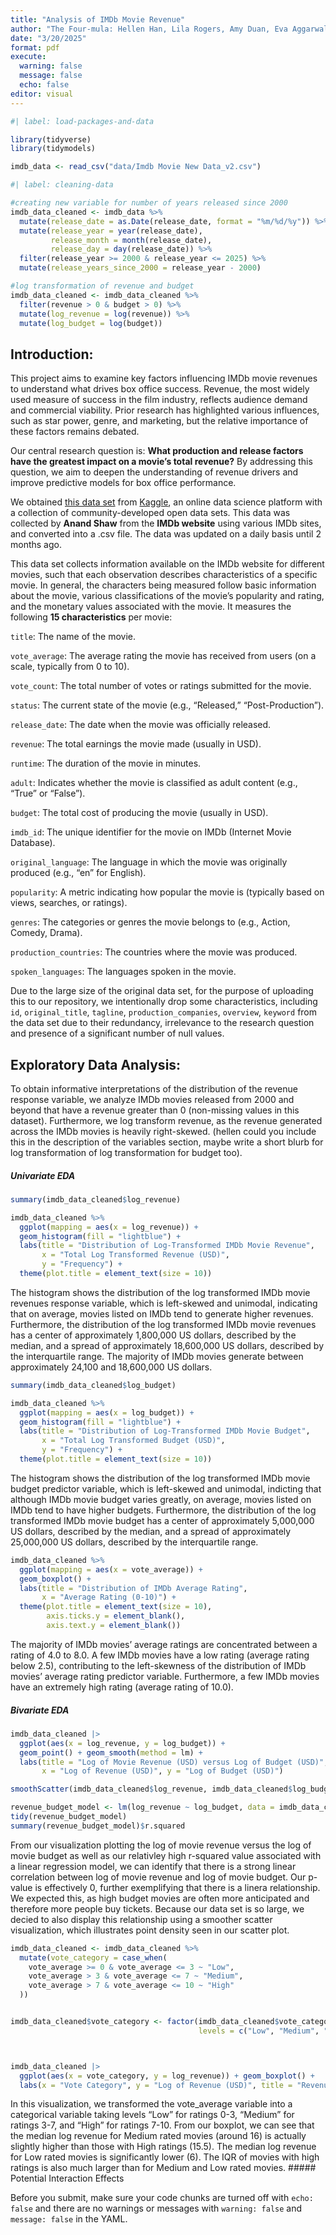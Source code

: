 ```yaml
---
title: "Analysis of IMDb Movie Revenue"
author: "The Four-mula: Hellen Han, Lila Rogers, Amy Duan, Eva Aggarwal"
date: "3/20/2025"
format: pdf
execute: 
  warning: false
  message: false
  echo: false
editor: visual
---
```


```r
#| label: load-packages-and-data

library(tidyverse)
library(tidymodels)

imdb_data <- read_csv("data/Imdb Movie New Data_v2.csv")
```

```r
#| label: cleaning-data

#creating new variable for number of years released since 2000 
imdb_data_cleaned <- imdb_data %>% 
  mutate(release_date = as.Date(release_date, format = "%m/%d/%y")) %>% 
  mutate(release_year = year(release_date), 
         release_month = month(release_date), 
         release_day = day(release_date)) %>% 
  filter(release_year >= 2000 & release_year <= 2025) %>% 
  mutate(release_years_since_2000 = release_year - 2000) 

#log transformation of revenue and budget 
imdb_data_cleaned <- imdb_data_cleaned %>% 
  filter(revenue > 0 & budget > 0) %>% 
  mutate(log_revenue = log(revenue)) %>% 
  mutate(log_budget = log(budget)) 

```

## Introduction:

This project aims to examine key factors influencing IMDb movie revenues to understand what drives box office success. Revenue, the most widely used measure of success in the film industry, reflects audience demand and commercial viability. Prior research has highlighted various influences, such as star power, genre, and marketing, but the relative importance of these factors remains debated.

Our central research question is: **What production and release factors have the greatest impact on a movie's total revenue?** By addressing this question, we aim to deepen the understanding of revenue drivers and improve predictive models for box office performance.

We obtained [this data set](https://www.kaggle.com/datasets/anandshaw2001/imdb-data) from [Kaggle](https://www.kaggle.com/), an online data science platform with a collection of community-developed open data sets. This data was collected by **Anand Shaw** from the **IMDb website** using various IMDb sites, and converted into a .csv file. The data was updated on a daily basis until 2 months ago.

This data set collects information available on the IMDb website for different movies, such that each observation describes characteristics of a specific movie. In general, the characters being measured follow basic information about the movie, various classifications of the movie's popularity and rating, and the monetary values associated with the movie. It measures the following **15 characteristics** per movie:

`title`: The name of the movie.

`vote_average`: The average rating the movie has received from users (on a scale, typically from 0 to 10).

`vote_count`: The total number of votes or ratings submitted for the movie.

`status`: The current state of the movie (e.g., "Released," "Post-Production").

`release_date`: The date when the movie was officially released.

`revenue`: The total earnings the movie made (usually in USD).

`runtime`: The duration of the movie in minutes.

`adult`: Indicates whether the movie is classified as adult content (e.g., "True" or "False").

`budget`: The total cost of producing the movie (usually in USD).

`imdb_id`: The unique identifier for the movie on IMDb (Internet Movie Database).

`original_language`: The language in which the movie was originally produced (e.g., "en" for English).

`popularity`: A metric indicating how popular the movie is (typically based on views, searches, or ratings).

`genres`: The categories or genres the movie belongs to (e.g., Action, Comedy, Drama).

`production_countries`: The countries where the movie was produced.

`spoken_languages`: The languages spoken in the movie.

Due to the large size of the original data set, for the purpose of uploading this to our repository, we intentionally drop some characteristics, including `id`, `original_title`, `tagline`, `production_companies`, `overview`, `keyword` from the data set due to their redundancy, irrelevance to the research question and presence of a significant number of null values.

## Exploratory Data Analysis:

To obtain informative interpretations of the distribution of the revenue response variable, we analyze IMDb movies released from 2000 and beyond that have a revenue greater than 0 (non-missing values in this dataset). Furthermore, we log transform revenue, as the revenue generated across the IMDb movies is heavily right-skewed. (hellen could you include this in the description of the variables section, maybe write a short blurb for log transformation of log transformation for budget too).

##### Univariate EDA

```r
summary(imdb_data_cleaned$log_revenue)
```

```r
imdb_data_cleaned %>% 
  ggplot(mapping = aes(x = log_revenue)) + 
  geom_histogram(fill = "lightblue") + 
  labs(title = "Distribution of Log-Transformed IMDb Movie Revenue", 
       x = "Total Log Transformed Revenue (USD)", 
       y = "Frequency") + 
  theme(plot.title = element_text(size = 10))
```

The histogram shows the distribution of the log transformed IMDb movie revenues response variable, which is left-skewed and unimodal, indicating that on average, movies listed on IMDb tend to generate higher revenues. Furthermore, the distribution of the log transformed IMDb movie revenues has a center of approximately 1,800,000 US dollars, described by the median, and a spread of approximately 18,600,000 US dollars, described by the interquartile range. The majority of IMDb movies generate between approximately 24,100 and 18,600,000 US dollars.

```r
summary(imdb_data_cleaned$log_budget) 
```

```r
imdb_data_cleaned %>% 
  ggplot(mapping = aes(x = log_budget)) + 
  geom_histogram(fill = "lightblue") + 
  labs(title = "Distribution of Log-Transformed IMDb Movie Budget", 
       x = "Total Log Transformed Budget (USD)", 
       y = "Frequency") + 
  theme(plot.title = element_text(size = 10)) 
```

The histogram shows the distribution of the log transformed IMDb movie budget predictor variable, which is left-skewed and unimodal, indicting that although IMDb movie budget varies greatly, on average, movies listed on IMDb tend to have higher budgets. Furthermore, the distribution of the log transformed IMDb movie budget has a center of approximately 5,000,000 US dollars, described by the median, and a spread of approximately 25,000,000 US dollars, described by the interquartile range.

```r
imdb_data_cleaned %>% 
  ggplot(mapping = aes(x = vote_average)) + 
  geom_boxplot() + 
  labs(title = "Distribution of IMDb Average Rating", 
       x = "Average Rating (0-10)") + 
  theme(plot.title = element_text(size = 10),
        axis.ticks.y = element_blank(),
        axis.text.y = element_blank()) 
```

The majority of IMDb movies' average ratings are concentrated between a rating of 4.0 to 8.0. A few IMDb movies have a low rating (average rating below 2.5), contributing to the left-skewness of the distribution of IMDb movies' average rating predictor variable. Furthermore, a few IMDb movies have an extremely high rating (average rating of 10.0).

##### Bivariate EDA

```r
imdb_data_cleaned |>
  ggplot(aes(x = log_revenue, y = log_budget)) + 
  geom_point() + geom_smooth(method = lm) +
  labs(title = "Log of Movie Revenue (USD) versus Log of Budget (USD)", 
       x = "Log of Revenue (USD)", y = "Log of Budget (USD)")

smoothScatter(imdb_data_cleaned$log_revenue, imdb_data_cleaned$log_budget)

revenue_budget_model <- lm(log_revenue ~ log_budget, data = imdb_data_cleaned)
tidy(revenue_budget_model) 
summary(revenue_budget_model)$r.squared

```

From our visualization plotting the log of movie revenue versus the log of movie budget as well as our relativley high r-squared value associated with a linear regression model, we can identify that there is a strong linear correlation between log of movie revenue and log of movie budget. Our p-value is effectively 0, further exemplifying that there is a linera relationship. We expected this, as high budget movies are often more anticipated and therefore more people buy tickets. Because our data set is so large, we decied to also display this relationship using a smoother scatter visualization, which illustrates point density seen in our scatter plot.

```r
imdb_data_cleaned <- imdb_data_cleaned %>%
  mutate(vote_category = case_when(
    vote_average >= 0 & vote_average <= 3 ~ "Low",
    vote_average > 3 & vote_average <= 7 ~ "Medium",
    vote_average > 7 & vote_average <= 10 ~ "High"
  ))


imdb_data_cleaned$vote_category <- factor(imdb_data_cleaned$vote_category, 
                                          levels = c("Low", "Medium", "High"))



imdb_data_cleaned |>
  ggplot(aes(x = vote_category, y = log_revenue)) + geom_boxplot() +
  labs(x = "Vote Category", y = "Log of Revenue (USD)", title = "Revenue Across Different Levels of Ratings")

```

In this visualization, we transformed the vote_average variable into a categorical variable taking levels "Low" for ratings 0-3, "Medium" for ratings 3-7, and "High" for ratings 7-10. From our boxplot, we can see that the median log revenue for Medium rated movies (around 16) is actually slightly higher than those with High ratings (15.5). The median log revenue for Low rated movies is significantly lower (6). The IQR of movies with high ratings is also much larger than for Medium and Low rated movies. \##### Potential Interaction Effects

::: callout-important
Before you submit, make sure your code chunks are turned off with `echo: false` and there are no warnings or messages with `warning: false` and `message: false` in the YAML.
:::
